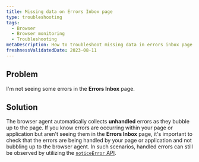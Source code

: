 ```yaml
---
title: Missing data on Errors Inbox page
type: troubleshooting
tags:
  - Browser
  - Browser monitoring
  - Troubleshooting
metaDescription: How to troubleshoot missing data in errors inbox page
freshnessValidatedDate: 2023-08-11
---
```


## Problem

I'm not seeing some errors in the **Errors Inbox** page.

## Solution

The browser agent automatically collects **unhandled** errors as they bubble up to the page. If you know errors are occurring within your page or application but aren't seeing them in the **Errors Inbox** page, it's important to check that the errors are being handled by your page or application and not bubbling up to the browser agent. In such scenarios, handled errors can still be observed by utilizing the [`noticeError` API](/docs/browser/new-relic-browser/browser-apis/noticeerror).
